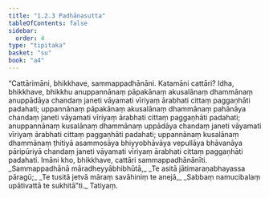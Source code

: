 ```yaml
---
title: "1.2.3 Padhānasutta"
tableOfContents: false
sidebar:
  order: 4
type: "tipitaka"
basket: "su"
book: "a4"
---
```



<DynamicBreadcrumb />

<Division number="13" book="a4">

<Paragraph number="95" book="a4">
“Cattārimāni, bhikkhave, sammappadhānāni. Katamāni cattāri? Idha, bhikkhave, bhikkhu anuppannānaṃ pāpakānaṃ akusalānaṃ dhammānaṃ anuppādāya chandaṃ janeti vāyamati vīriyaṃ ārabhati cittaṃ paggaṇhāti padahati; uppannānaṃ pāpakānaṃ akusalānaṃ dhammānaṃ pahānāya chandaṃ janeti vāyamati vīriyaṃ ārabhati cittaṃ paggaṇhāti padahati; anuppannānaṃ kusalānaṃ dhammānaṃ uppādāya chandaṃ janeti vāyamati vīriyaṃ ārabhati cittaṃ paggaṇhāti padahati; uppannānaṃ kusalānaṃ dhammānaṃ ṭhitiyā asammosāya bhiyyobhāvāya vepullāya bhāvanāya pāripūriyā chandaṃ janeti vāyamati vīriyaṃ ārabhati cittaṃ paggaṇhāti padahati. Imāni kho, bhikkhave, cattāri sammappadhānānīti.
</Paragraph>

<Paragraph number="96" type="verses" book="a4">
_Sammappadhānā māradheyyābhibhūtā,_  
_Te asitā jātimaraṇabhayassa pāragū;_  
_Te tusitā jetvā māraṃ savāhiniṃ te anejā,_  
_Sabbaṃ namucibalaṃ upātivattā te sukhitā”ti._  


</Paragraph>
</Division>

<Paragraph number="97" type="center" book="a4">
Tatiyaṃ.
</Paragraph>